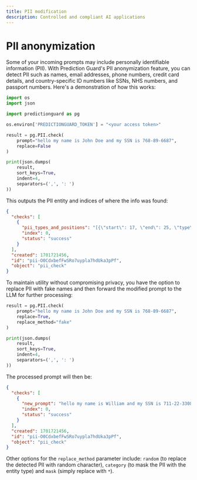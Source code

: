 ```yaml
---
title: PII modification
description: Controlled and compliant AI applications
---
```


# PII anonymization

Some of your incoming prompts may include personally identifiable information (PII). With Prediction Guard's PII anonymization feature, you can detect PII such as names, email addresses, phone numbers, credit card details, and country-specific ID numbers like SSNs, NHS numbers, and passport numbers. Here's a demonstration of how this works:

```python copy
import os
import json

import predictionguard as pg

os.environ['PREDICTIONGUARD_TOKEN'] = "<your access token>"

result = pg.PII.check(
    prompt="hello my name is John Doe and my SSN is 768-89-6687",
    replace=False
)

print(json.dumps(
    result,
    sort_keys=True,
    indent=4,
    separators=(',', ': ')
))
```

This outputs the PII entity and indices of where the info was found:

```json
{
  "checks": [
    {
      "pii_types_and_positions": "[{\"start\": 17, \"end\": 25, \"type\": \"PERSON\"}, {\"start\": 40, \"end\": 51, \"type\": \"US_SSN\"}]",
      "index": 0,
      "status": "success"
    }
  ],
  "created": 1701721456,
  "id": "pii-O0CdxbefFwSRo7uypla7hdUka3pPf",
  "object": "pii_check"
}
```

To maintain utility without compromising privacy, you have the option to replace PII with fake names and then forward the modified prompt to the LLM for further processing:

```python copy
result = pg.PII.check(
    prompt="hello my name is John Doe and my SSN is 768-89-6687",
    replace=True,
    replace_method="fake"
)

print(json.dumps(
    result,
    sort_keys=True,
    indent=4,
    separators=(',', ': ')
))
```

The processed prompt will then be:

```json
{
  "checks": [
    {
      "new_prompt": "hello my name is William and my SSN is 711-22-3308",
      "index": 0,
      "status": "success"
    }
  ],
  "created": 1701721456,
  "id": "pii-O0CdxbefFwSRo7uypla7hdUka3pPf",
  "object": "pii_check"
}
```

Other options for the `replace_method` parameter include: `random` (to replace the detected PII with random character), `category` (to mask the PII with the entity type) and `mask` (simply replace with `*`).